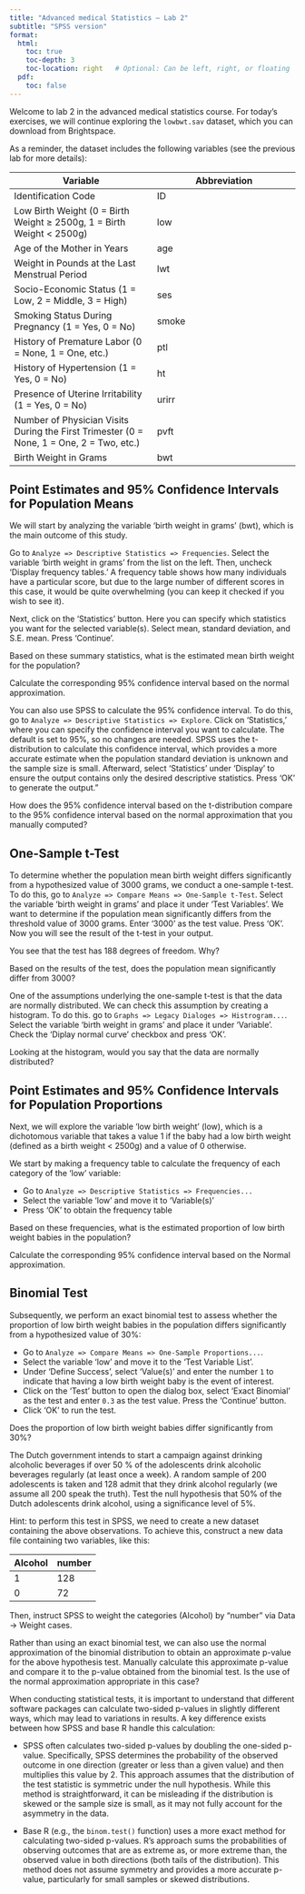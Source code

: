 ```yaml
---
title: "Advanced medical Statistics – Lab 2"
subtitle: "SPSS version"
format: 
  html:
    toc: true       
    toc-depth: 3    
    toc-location: right   # Optional: Can be left, right, or floating    
  pdf:
    toc: false  
---
```


Welcome to lab 2 in the advanced medical statistics course. For today’s exercises, we will continue exploring the `lowbwt.sav` dataset, which you can download from Brightspace. 

As a reminder, the dataset includes the following variables (see the previous lab for more details):

| Variable | Abbreviation |
| --- | --- |
| Identification Code | ID |
| Low Birth Weight (0 = Birth Weight ≥ 2500g, 1 = Birth Weight < 2500g) | low |
| Age of the Mother in Years | age |
| Weight in Pounds at the Last Menstrual Period | lwt |
| Socio-Economic Status (1 = Low, 2 = Middle, 3 = High) | ses |
| Smoking Status During Pregnancy (1 = Yes, 0 = No) | smoke |
| History of Premature Labor (0 = None, 1 = One, etc.) | ptl |
| History of Hypertension (1 = Yes, 0 = No) | ht |
| Presence of Uterine Irritability (1 = Yes, 0 = No) | urirr |
| Number of Physician Visits During the First Trimester (0 = None, 1 = One, 2 = Two, etc.) | pvft |
| Birth Weight in Grams | bwt |

## Point Estimates and 95% Confidence Intervals for Population Means

We will start by analyzing the variable 'birth weight in grams' (bwt), which is the main outcome of this study.

Go to `Analyze => Descriptive Statistics => Frequencies`. Select the variable 'birth weight in grams' from the list on the left. Then, uncheck 'Display frequency tables.' A frequency table shows how many individuals have a particular score, but due to the large number of different scores in this case, it would be quite overwhelming (you can keep it checked if you wish to see it).

Next, click on the 'Statistics' button. Here you can specify which statistics you want for the selected variable(s). Select mean, standard deviation, and S.E. mean. Press 'Continue'.

::: {.callout-important icon=false title="Question 1"}
Based on these summary statistics, what is the estimated mean birth weight for the population?
:::

::: {.callout-important icon=false title="Question 2"}
Calculate the corresponding 95% confidence interval based on the normal approximation.
:::

You can also use SPSS to calculate the 95% confidence interval. To do this, go to `Analyze => Descriptive Statistics => Explore`. Click on 'Statistics,' where you can specify the confidence interval you want to calculate. The default is set to 95%, so no changes are needed. SPSS uses the t-distribution to calculate this confidence interval, which provides a more accurate estimate when the population standard deviation is unknown and the sample size is small. Afterward, select 'Statistics' under 'Display' to ensure the output contains only the desired descriptive statistics. Press 'OK' to generate the output."

::: {.callout-important icon=false title="Question 3"}
How does the 95% confidence interval based on the t-distribution compare to the 95% confidence interval based on the normal approximation that you manually computed?
:::

## One-Sample t-Test

To determine whether the population mean birth weight differs significantly from a hypothesized value of 3000 grams, we conduct a one-sample t-test. To do this, go to `Analyze => Compare Means => One-Sample t-Test`. Select the variable 'birth weight in grams' and place it under 'Test Variables'. We want to determine if the population mean significantly differs from the threshold value of 3000 grams. Enter '3000' as the test value. Press 'OK'. Now you will see the result of the t-test in your output.

::: {.callout-important icon=false title="Question 4"}
You see that the test has 188 degrees of freedom. Why?
:::

::: {.callout-important icon=false title="Question 5"}
Based on the results of the test, does the population mean significantly differ from 3000?
:::

One of the assumptions underlying the one-sample t-test is that the data are normally distributed. We can check this assumption by creating a histogram. To do this. go to `Graphs => Legacy Dialoges => Histrogram...`. Select the variable 'birth weight in grams' and place it under 'Variable'. Check the 'Diplay normal curve' checkbox and press 'OK'. 

::: {.callout-important icon=false title="Question 6"}
Looking at the histogram, would you say that the data are normally distributed?
:::

## Point Estimates and 95% Confidence Intervals for Population Proportions

Next, we will explore the variable 'low birth weight' (low), which is a dichotomous variable that takes a value 1 if the baby had a low birth weight (defined as a birth weight < 2500g) and a value of 0 otherwise.

We start by making a frequency table to calculate the frequency of each category of the 'low' variable:

- Go to `Analyze => Descriptive Statistics => Frequencies...`
- Select the variable 'low' and move it to 'Variable(s)'
- Press 'OK' to obtain the frequency table

::: {.callout-important icon=false title="Question 7"}
Based on these frequencies, what is the estimated proportion of low birth weight babies in the population?
:::

::: {.callout-important icon=false title="Question 8"}
Calculate the corresponding 95% confidence interval based on the Normal approximation.
:::

## Binomial Test

Subsequently, we perform an exact binomial test to assess whether the proportion of low birth weight babies in the population differs significantly from a hypothesized value of 30%:

- Go to `Analyze => Compare Means => One-Sample Proportions...`.
- Select the variable 'low' and move it to the 'Test Variable List'.
- Under 'Define Success', select 'Value(s)' and enter the number `1` to indicate that having a low birth weight baby is the event of interest.
- Click on the 'Test' button to open the dialog box, select 'Exact Binomial' as the test and enter `0.3` as the test value. Press the 'Continue' button.
- Click 'OK' to run the test.

::: {.callout-important icon=false title="Question 9"}
Does the proportion of low birth weight babies differ significantly from 30%?
:::

::: {.callout-important icon=false title="Question 10"}
The Dutch government intends to start a campaign against drinking alcoholic beverages if over 50 % of the adolescents drink alcoholic beverages regularly (at least once a week). A random sample of 200 adolescents is taken and 128 admit that they drink alcohol regularly (we assume all 200 speak the truth). Test the null hypothesis that 50% of the Dutch adolescents drink alcohol, using a significance level of 5%.

Hint: to perform this test in SPSS, we need to create a new dataset containing the above observations. To achieve this, construct a new data file containing two variables, like this:

| Alcohol | number |
| --- | --- |
| 1	| 128 |
| 0 |	72 |

Then, instruct SPSS to weight the categories (Alcohol) by “number” via Data → Weight cases.
:::

::: {.callout-important icon=false title="Question 11"}
Rather than using an exact binomial test, we can also use the normal approximation of the binomial distribution to obtain an approximate p-value for the above hypothesis test. Manually calculate this approximate p-value and compare it to the p-value obtained from the binomial test. Is the use of the normal approximation appropriate in this case?
:::

::: {.callout-note icon=true title="Differences in Two-Sided P-Value Calculation Between SPSS and R"}
When conducting statistical tests, it is important to understand that different software packages can calculate two-sided p-values in slightly different ways, which may lead to variations in results. A key difference exists between how SPSS and base R handle this calculation:

* SPSS often calculates two-sided p-values by doubling the one-sided p-value. Specifically, SPSS determines the probability of the observed outcome in one direction (greater or less than a given value) and then multiplies this value by 2. This approach assumes that the distribution of the test statistic is symmetric under the null hypothesis. While this method is straightforward, it can be misleading if the distribution is skewed or the sample size is small, as it may not fully account for the asymmetry in the data.

* Base R (e.g., the `binom.test()` function) uses a more exact method for calculating two-sided p-values. R’s approach sums the probabilities of observing outcomes that are as extreme as, or more extreme than, the observed value in both directions (both tails of the distribution). This method does not assume symmetry and provides a more accurate p-value, particularly for small samples or skewed distributions.
:::
